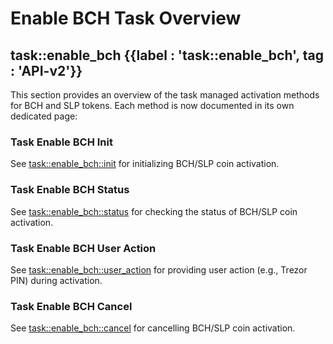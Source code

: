
# Enable BCH Task Overview

## task::enable\_bch {{label : 'task::enable_bch', tag : 'API-v2'}}

This section provides an overview of the task managed activation methods for BCH and SLP tokens. Each method is now documented in its own dedicated page:

### Task Enable BCH Init

See [task::enable\_bch::init](/komodo-defi-framework/api/v20/coin_activation/task_managed/enable_bch/init/) for initializing BCH/SLP coin activation.

### Task Enable BCH Status

See [task::enable\_bch::status](/komodo-defi-framework/api/v20/coin_activation/task_managed/enable_bch/status/) for checking the status of BCH/SLP coin activation.

### Task Enable BCH User Action

See [task::enable\_bch::user\_action](/komodo-defi-framework/api/v20/coin_activation/task_managed/enable_bch/user_action/) for providing user action (e.g., Trezor PIN) during activation.

### Task Enable BCH Cancel

See [task::enable\_bch::cancel](/komodo-defi-framework/api/v20/coin_activation/task_managed/enable_bch/cancel/) for cancelling BCH/SLP coin activation.

<TocForIndex />

